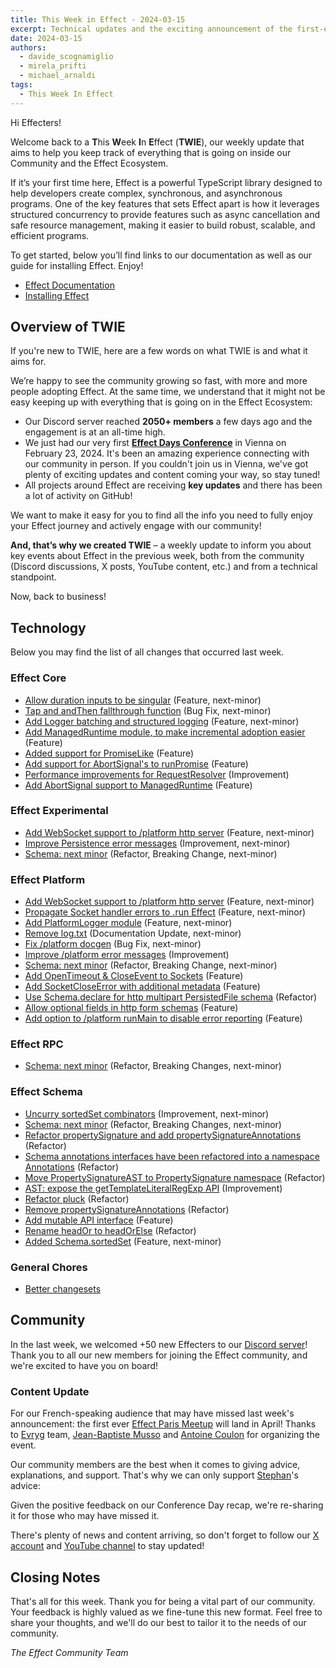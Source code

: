 ```yaml
---
title: This Week in Effect - 2024-03-15
excerpt: Technical updates and the exciting announcement of the first-ever Effect Paris meetup in April!
date: 2024-03-15
authors:
  - davide_scognamiglio
  - mirela_prifti
  - michael_arnaldi
tags:
  - This Week In Effect
---
```



Hi Effecters!

Welcome back to a **T**his **W**eek **I**n **E**ffect (**TWIE**), our weekly update that aims to help you keep track of everything that is going on inside our Community and the Effect Ecosystem.

If it’s your first time here, Effect is a powerful TypeScript library designed to help developers create complex, synchronous, and asynchronous programs. One of the key features that sets Effect apart is how it leverages structured concurrency to provide features such as async cancellation and safe resource management, making it easier to build robust, scalable, and efficient programs.

To get started, below you’ll find links to our documentation as well as our guide for installing Effect. Enjoy!

- [Effect Documentation](/docs/getting-started/introduction)
- [Installing Effect](/docs/getting-started/installation)

## Overview of TWIE

If you're new to TWIE, here are a few words on what TWIE is and what it aims for.

We’re happy to see the community growing so fast, with more and more people adopting Effect. At the same time, we understand that it might not be easy keeping up with everything that is going on in the Effect Ecosystem:

- Our Discord server reached **2050+ members** a few days ago and the engagement is at an all-time high.
- We just had our very first **[Effect Days Conference](/events/effect-days)** in Vienna on February 23, 2024. It's been an amazing experience connecting with our community in person. If you couldn't join us in Vienna, we've got plenty of exciting updates and content coming your way, so stay tuned!
- All projects around Effect are receiving **key updates** and there has been a lot of activity on GitHub!

We want to make it easy for you to find all the info you need to fully enjoy your Effect journey and actively engage with our community!

**And, that’s why we created TWIE** – a weekly update to inform you about key events about Effect in the previous week, both from the community (Discord discussions, X posts, YouTube content, etc.) and from a technical standpoint.

Now, back to business!

## Technology

Below you may find the list of all changes that occurred last week.

### Effect Core
+ [Allow duration inputs to be singular](https://github.com/Effect-TS/effect/pull/2263) (Feature, next-minor)
+ [Tap and andThen fallthrough function](https://github.com/Effect-TS/effect/pull/2264) (Bug Fix, next-minor)
+ [Add Logger batching and structured logging](https://github.com/Effect-TS/effect/pull/2270) (Feature, next-minor)
+ [Add ManagedRuntime module, to make incremental adoption easier](https://github.com/Effect-TS/effect/pull/2211) (Feature)
+ [Added support for PromiseLike](https://github.com/Effect-TS/effect/pull/2280) (Feature)
+ [Add support for AbortSignal's to runPromise](https://github.com/Effect-TS/effect/pull/2285) (Feature)
+ [Performance improvements for RequestResolver](https://github.com/Effect-TS/effect/pull/2288) (Improvement)
+ [Add AbortSignal support to ManagedRuntime](https://github.com/Effect-TS/effect/pull/2293) (Feature)

### Effect Experimental
+ [Add WebSocket support to /platform http server](https://github.com/Effect-TS/effect/pull/2261) (Feature, next-minor)
+ [Improve Persistence error messages](https://github.com/Effect-TS/effect/pull/2274) (Improvement, next-minor)
+ [Schema: next minor](https://github.com/Effect-TS/effect/pull/2172) (Refactor, Breaking Change, next-minor)

### Effect Platform
+ [Add WebSocket support to /platform http server](https://github.com/Effect-TS/effect/pull/2261) (Feature, next-minor)
+ [Propagate Socket handler errors to .run Effect](https://github.com/Effect-TS/effect/pull/2267) (Feature, next-minor)
+ [Add PlatformLogger module](https://github.com/Effect-TS/effect/pull/2269) (Feature, next-minor)
+ [Remove log.txt](https://github.com/Effect-TS/effect/pull/2272) (Documentation Update, next-minor)
+ [Fix /platform docgen](https://github.com/Effect-TS/effect/pull/2272) (Bug Fix, next-minor)
+ [Improve /platform error messages](https://github.com/Effect-TS/effect/pull/2276) (Improvement)
+ [Schema: next minor](https://github.com/Effect-TS/effect/pull/2172) (Refactor, Breaking Change, next-minor)
+ [Add OpenTimeout & CloseEvent to Sockets](https://github.com/Effect-TS/effect/pull/2281) (Feature)
+ [Add SocketCloseError with additional metadata](https://github.com/Effect-TS/effect/pull/2283) (Feature)
+ [Use Schema.declare for http multipart PersistedFile schema](https://github.com/Effect-TS/effect/pull/2284) (Refactor)
+ [Allow optional fields in http form schemas](https://github.com/Effect-TS/effect/pull/2286) (Feature)
+ [Add option to /platform runMain to disable error reporting](https://github.com/Effect-TS/effect/pull/2287) (Feature)

### Effect RPC
+ [Schema: next minor](https://github.com/Effect-TS/effect/pull/2172) (Refactor, Breaking Changes, next-minor)

### Effect Schema
+ [Uncurry sortedSet combinators](https://github.com/Effect-TS/effect/pull/2265) (Improvement, next-minor)
+ [Schema: next minor](https://github.com/Effect-TS/effect/pull/2172) (Refactor, Breaking Changes, next-minor)
+ [Refactor propertySignature and add propertySignatureAnnotations](https://github.com/Effect-TS/effect/pull/2282) (Refactor)
+ [Schema annotations interfaces have been refactored into a namespace Annotations](https://github.com/Effect-TS/effect/pull/2289) (Refactor)
+ [Move PropertySignatureAST to PropertySignature namespace](https://github.com/Effect-TS/effect/pull/2291) (Refactor)
+ [AST: expose the getTemplateLiteralRegExp API](https://github.com/Effect-TS/effect/pull/2292) (Improvement)
+ [Refactor pluck](https://github.com/Effect-TS/effect/pull/2294) (Refactor)
+ [Remove propertySignatureAnnotations](https://github.com/Effect-TS/effect/pull/2295) (Refactor)
+ [Add mutable API interface](https://github.com/Effect-TS/effect/pull/2297) (Feature)
+ [Rename headOr to headOrElse](https://github.com/Effect-TS/effect/pull/2298) (Refactor)
+ [Added Schema.sortedSet](https://github.com/Effect-TS/effect/pull/2241) (Feature, next-minor)

### General Chores
+ [Better changesets](https://github.com/Effect-TS/effect/pull/2279)

## Community

In the last week, we welcomed +50 new Effecters to our [Discord server](https://discord.gg/effect-ts)! Thank you to all our new members for joining the Effect community, and we're excited to have you on board!

### Content Update

For our French-speaking audience that may have missed last week's announcement: the first ever [Effect Paris Meetup](https://www.meetup.com/fr-FR/effect-paris/) will land in April! Thanks to [Evryg](https://www.evryg.com) team, [Jean-Baptiste Musso](https://twitter.com/jbmusso) and [Antoine Coulon](https://twitter.com/c9antoine) for organizing the event.
<Tweet id="1764621821184262629" />

Our community members are the best when it comes to giving advice, explanations, and support. That's why we can only support [Stephan](https://twitter.com/stephaneledorze)'s advice:

<Tweet id="1766121534744125869" />

Given the positive feedback on our Conference Day recap, we're re-sharing it for those who may have missed it.

<YouTube
  id="https://www.youtube.com/embed/CfbR-1XRlTA?si=hCRw4ORgro9w2wd1"
  title="Effect Days 2024 Recap"
/>

There's plenty of news and content arriving, so don't forget to follow our [X account](https://twitter.com/EffectTS_) and [YouTube channel](https://www.youtube.com/@effect-ts) to stay updated!

## Closing Notes

That's all for this week. Thank you for being a vital part of our community. Your feedback is highly valued as we fine-tune this new format. Feel free to share your thoughts, and we'll do our best to tailor it to the needs of our community.

_The Effect Community Team_
